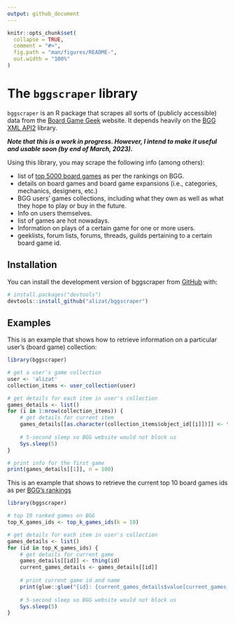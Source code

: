 ```yaml
---
output: github_document
---
```


<!-- README.md is generated from README.Rmd. Please edit that file -->

```r
knitr::opts_chunk$set(
  collapse = TRUE,
  comment = "#>",
  fig.path = "man/figures/README-",
  out.width = "100%"
)
```



# The `bggscraper` library

<!-- badges: start -->
<!-- badges: end -->

`bggscraper` is an R package that scrapes all sorts of (publicly
accessible) data from the [Board Game Geek](boardgamegeek.com) website.
It depends heavily on the [BGG XML
API2](https://boardgamegeek.com/wiki/page/BGG_XML_API2) library.

***Note that this is a work in progress. However, I intend to make it useful and usable soon (by end of March, 2023).***

Using this library, you may scrape the following info (among others):

* list of [top 5000 board games](https://boardgamegeek.com/search/boardgame?advsearch=1&q=&sort=rank) as per the rankings on BGG.
* details on board games and board game expansions (i.e., categories, mechanics, designers, etc.)
* BGG users' games collections, including what they own as well as what they hope to play or buy in the future.
* Info on users themselves.
* list of games are hot nowadays.
* Information on plays of a certain game for one or more users.
* geeklists, forum lists, forums, threads, guilds pertaining to a certain board game id.


## Installation

You can install the development version of bggscraper from [GitHub](https://github.com/) with:

``` r
# install.packages("devtools")
devtools::install_github("alizat/bggscraper")
```

## Examples

This is an example that shows how to retrieve information on a particular user's (board game) collection:

```r
library(bggscraper)

# get a user's game collection
user <- 'alizat'
collection_items <- user_collection(user)

# get details for each item in user's collection
games_details <- list()
for (i in 1:nrow(collection_items)) {
    # get details for current item
    games_details[[as.character(collection_items$object_id[[i]])]] <- thing(collection_items$object_id[[i]])
    
    # 5-second sleep so BGG website would not block us
    Sys.sleep(5)
}

# print info for the first game
print(games_details[[1]], n = 100)
```

This is an example that shows to retrieve the current top 10 board games ids as per [BGG's rankings](a)

```r
library(bggscraper)

# top 10 ranked games on BGG
top_K_games_ids <- top_k_games_ids(k = 10)

# get details for each item in user's collection
games_details <- list()
for (id in top_K_games_ids) {
    # get details for current game
    games_details[[id]] <- thing(id)
    current_games_details <- games_details[[id]]
    
    # print current game id and name
    print(glue::glue("{id}: {current_games_details$value[current_games_details$feature == 'name']}"))
    
    # 5-second sleep so BGG website would not block us
    Sys.sleep(5)
}
```

<!-- You'll still need to render `README.Rmd` regularly, to keep `README.md` up-to-date. `devtools::build_readme()` is handy for this. You could also use GitHub Actions to re-render `README.Rmd` every time you push. An example workflow can be found here: <https://github.com/r-lib/actions/tree/v1/examples>. -->

<!-- You can also embed plots, for example: -->

<!-- ```{r pressure, echo = FALSE} -->
<!-- plot(pressure) -->
<!-- ``` -->

<!-- In that case, don't forget to commit and push the resulting figure files, so they display on GitHub and CRAN. -->
